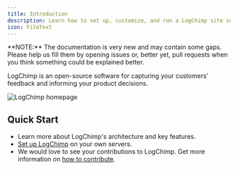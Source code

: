 ```yaml
---
title: Introduction
description: Learn how to set up, customize, and run a LogChimp site successfully.
icon: FileText
---
```


<Alert type="tip" title="Help us improve!">
**NOTE:** The documentation is very new and may contain some gaps. Please help us fill them by opening issues or, better yet, pull requests when you think something could be explained better.
</Alert>

LogChimp is an open-source software for capturing your customers' feedback and informing your product decisions.

![LogChimp homepage](/images/docs/logchimp_homepage.png)

## Quick Start

- Learn more about LogChimp's architecture and key features.
- [Set up LogChimp](/docs/install) on your own servers.
- We would love to see your contributions to LogChimp. Get more information on [how to contribute](/docs/contributing).
